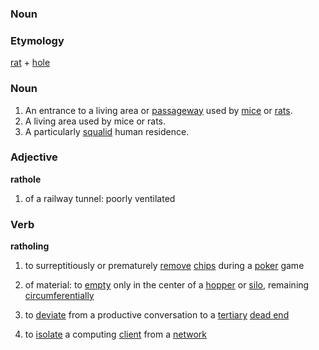 ===Noun===
===Etymology===
[[rat]] + [[hole]]

===Noun===
{{en-noun}}
# An entrance to a living area or [[passageway]] used by [[mice]] or [[rats]].
# A living area used by mice or rats.
# A particularly [[squalid]] human residence.

===Adjective===
'''rathole'''
# {{rfv-sense}} of a railway tunnel: poorly ventilated

===Verb===
{{en-verb|ratholes|ratholing|ratholed|ratholed}}
'''ratholing'''
# {{rfv-sense}} to surreptitiously or prematurely [[remove]] [[chips]] during a [[poker]] game
# of material: to [[empty]] only in the center of a [[hopper]] or [[silo]], remaining [[circumferential]]ly
# {{rfv-sense}} to [[deviate]] from a productive conversation to a [[tertiary]] [[dead end]]
# {{rfv-sense}} to [[isolate]] a computing [[client]] from a [[network]]